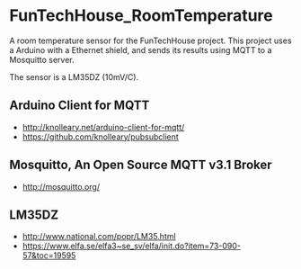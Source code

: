 = FunTechHouse_RoomTemperature = 

A room temperature sensor for the FunTechHouse project.
This project uses a Arduino with a Ethernet shield, 
and sends its results using MQTT to a Mosquitto server.

The sensor is a LM35DZ (10mV/C).


== Arduino Client for MQTT ==
* http://knolleary.net/arduino-client-for-mqtt/
* https://github.com/knolleary/pubsubclient

== Mosquitto, An Open Source MQTT v3.1 Broker ==
* http://mosquitto.org/

== LM35DZ ==
* http://www.national.com/popr/LM35.html
* https://www.elfa.se/elfa3~se_sv/elfa/init.do?item=73-090-57&toc=19595

